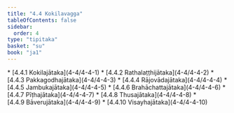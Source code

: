 ```yaml
---
title: "4.4 Kokilavagga"
tableOfContents: false
sidebar:
  order: 4
type: "tipitaka"
basket: "su"
book: "ja1"
---
```



<DynamicBreadcrumb />



<TableOfContents book="ja1" section="4.4">
* [4.4.1 Kokilajātaka](4-4/4-4-1)
* [4.4.2 Rathalaṭṭhijātaka](4-4/4-4-2)
* [4.4.3 Pakkagodhajātaka](4-4/4-4-3)
* [4.4.4 Rājovādajātaka](4-4/4-4-4)
* [4.4.5 Jambukajātaka](4-4/4-4-5)
* [4.4.6 Brahāchattajātaka](4-4/4-4-6)
* [4.4.7 Pīṭhajātaka](4-4/4-4-7)
* [4.4.8 Thusajātaka](4-4/4-4-8)
* [4.4.9 Bāverujātaka](4-4/4-4-9)
* [4.4.10 Visayhajātaka](4-4/4-4-10)
</TableOfContents>